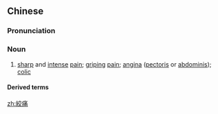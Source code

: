 {{also|绞痛}}
==Chinese==
{{zh-forms|s=绞痛}}

===Pronunciation===
{{zh-pron
|m=jiǎotòng
|c=gaau2 tung3
|cat=n
}}

===Noun===
{{zh-noun}}

# {{lb|zh|medicine}} [[sharp]] and [[intense]] [[pain]]; [[griping]] [[pain]]; [[angina]] ([[pectoris]] or [[abdominis]]); [[colic]]

====Derived terms====
{{zh-der|心絞痛|腹絞痛}}

[[zh:絞痛]]